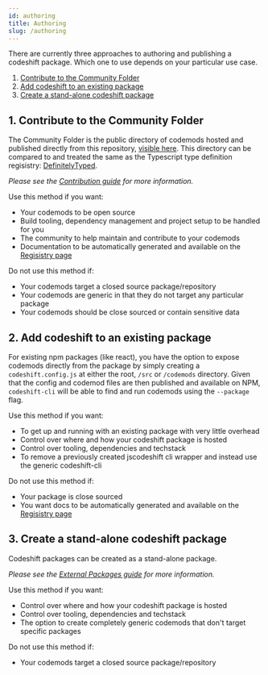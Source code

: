 ```yaml
---
id: authoring
title: Authoring
slug: /authoring
---
```


There are currently three approaches to authoring and publishing a codeshift package.
Which one to use depends on your particular use case.

1. [Contribute to the Community Folder](#1-contribute-to-the-community-folder)
1. [Add codeshift to an existing package](#2-add-codeshift-to-an-existing-package)
1. [Create a stand-alone codeshift package](#3-create-a-stand-alone-codeshift-package)

## 1. Contribute to the Community Folder

The Community Folder is the public directory of codemods hosted and published directly from this repository, [visible here](https://github.com/CodeshiftCommunity/CodeshiftCommunity/tree/main/community).
This directory can be compared to and treated the same as the Typescript type definition regisistry: [DefinitelyTyped](https://github.com/DefinitelyTyped/DefinitelyTyped).

_Please see the [Contribution guide](contribution) for more information._

Use this method if you want:

- Your codemods to be open source
- Build tooling, dependency management and project setup to be handled for you
- The community to help maintain and contribute to your codemods
- Documentation to be automatically generated and available on the [Regisistry page](atlaskit__avatar)

Do not use this method if:

- Your codemods target a closed source package/repository
- Your codemods are generic in that they do not target any particular package
- Your codemods should be close sourced or contain sensitive data

## 2. Add codeshift to an existing package

For existing npm packages (like react), you have the option to expose codemods directly from the package by simply creating a `codeshift.config.js` at either the root, `/src` or `/codemods` directory.
Given that the config and codemod files are then published and available on NPM, `codeshift-cli` will be able to find and run codemods using the `--package` flag.

Use this method if you want:

- To get up and running with an existing package with very little overhead
- Control over where and how your codeshift package is hosted
- Control over tooling, dependencies and techstack
- To remove a previously created jscodeshift cli wrapper and instead use the generic codeshift-cli

Do not use this method if:

- Your package is close sourced
- You want docs to be automatically generated and available on the [Regisistry page](atlaskit__avatar)

## 3. Create a stand-alone codeshift package

Codeshift packages can be created as a stand-alone package.

_Please see the [External Packages guide](external-packages) for more information._

Use this method if you want:

- Control over where and how your codeshift package is hosted
- Control over tooling, dependencies and techstack
- The option to create completely generic codemods that don't target specific packages

Do not use this method if:

- Your codemods target a closed source package/repository

